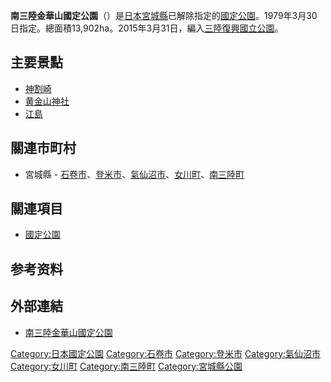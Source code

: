 {{Infobox protected area
| name            = 南三陸金華山國定公園
| alt_name        = 
| iucn_category   = V
| photo           = Kinkazan.jpg
| photo_width     = 
| photo_caption   = 金華山
| map             = Japan
| map_width       = 250
| location        = [[宮城縣|宮城縣]]
| nearest_city    = 
| lat_d = 38
| lat_m = 32
| lat_s = 3
| lat_NS = N
| long_d = 141
| long_m = 30
| long_s = 58
| long_EW = E
| area            = {{convert|13902|ha|km2|sigfig=3}}
| established     = 1979年3月30日
| visitation_num  = 2,273,000人次
| visitation_year = 2010年
| visitation_ref  = <ref>{{Cite web |url=http://www.env.go.jp/park/doc/data/quasi/qnp_81.pdf |title=国定公園の利用者数（公園、年次別） |accessdate=2012-08-03 |work=関連法令・各種資料 > 自然保護各種データ |publisher=環境省自然環境局 |date= |archive-date=2012-03-01 |archive-url=https://web.archive.org/web/20120301083233/http://www.env.go.jp/park/doc/data/quasi/qnp_81.pdf |dead-url=no }}</ref>
| governing_body  = 宮城縣廳
| url             = 
}}
'''南三陸金華山國定公園'''（{{jpn|j=南三陸金華山国定公園|hg=みなみさんりくきんかざんこくていこうえん|rm=Minami sanriku kinkazan kokutei kōei}}）是[[日本|日本]][[宮城縣|宮城縣]]已解除指定的[[國定公園|國定公園]]。1979年3月30日指定。總面積13,902ha。2015年3月31日，編入[[三陸復興國立公園|三陸復興國立公園]]。

== 主要景點 ==
* [[神割崎|神割崎]]
* [[黄金山神社|黄金山神社]]
* [[江島|江島]]

== 關連市町村 ==
* 宮城縣 - [[石卷市|石卷市]]、[[登米市|登米市]]、[[氣仙沼市|氣仙沼市]]、[[女川町|女川町]]、[[南三陸町|南三陸町]]

== 關連項目 ==
* [[國定公園|國定公園]]

==参考资料==
{{Reflist}}

== 外部連結 ==
{{commonscat|Minamisanriku-Kinkazan Quasi-National Park}}
* {{ja}}[https://web.archive.org/web/20110322234425/http://www.pref.miyagi.jp/kankou/natural_park/04_minamisanriku_kinkazan.htm 南三陸金華山國定公園]

{{国定公园列表}}
{{DEFAULTSORT:Minami Sanriku Kinkazan}}

[[Category:日本國定公園|Category:日本國定公園]]
[[Category:石卷市|Category:石卷市]]
[[Category:登米市|Category:登米市]]
[[Category:氣仙沼市|Category:氣仙沼市]]
[[Category:女川町|Category:女川町]]
[[Category:南三陸町|Category:南三陸町]]
[[Category:宮城縣公園|Category:宮城縣公園]]